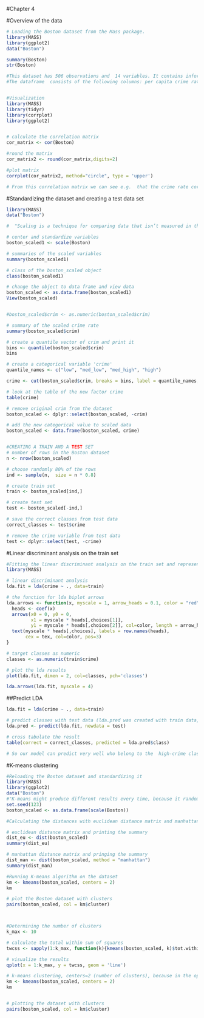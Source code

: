 #Chapter 4

#Overview of the data
```r
# Loading the Boston dataset from the Mass package.
library(MASS)
library(ggplot2)
data("Boston")

summary(Boston)
str(Boston)

#This dataset has 506 observations and  14 variables. It contains information about Housing Values in the suburbs of Boston. 
#The dataframe  consists of the following columns: per capita crime rate by town (crim), proportion of residential land zoned for lots over 25,000 sq.ft (zn), proportion of non-retail business acres per town (indus), Charles River dummy variable (chas), nitrogen oxides concentration (nox), average number of rooms per dwelling (rm) proportion of owner-occupied units built prior to 1940 (age), weighted mean of distances to five Boston employment centres (dis), index of accessibility to radial highways (rad), full-value property-tax rate per $10,000 (tax), pupil-teacher ratio by town(ptratio), the proportion of blacks by town (black), lower status of the population % (lstat), median value of owner-occpupied homes in  $1000s  (medv).


#Visualization
library(MASS)
library(tidyr)
library(corrplot)
library(ggplot2)


# calculate the correlation matrix
cor_matrix <- cor(Boston) 

#round the matrix
cor_matrix2 <- round(cor_matrix,digits=2)

#plot matrix
corrplot(cor_matrix2, method="circle", type = 'upper')

# From this correlation matrix we can see e.g.  that the crime rate correlates quite strongly positively with rad, tax and even lstat. So accessibility to radial highways and the lower status of the population increase the crime rate, but so does the full-value property-tax rate. Variable Dis  has strong negative correlation with age, nox and indus instead. => So the weighted mean distance to the employment centers correlates negatively with the amount of pollution, porpotion of non-retail business acres and porpotion of units built before 1940. So further away from employment centers there is less pollution but also less business acres and so on.


```
#Standardizing the dataset and creating a test data set

```r

library(MASS)
data("Boston")

#  "Scaling is a technique for comparing data that isn’t measured in the same way. It is normalization of the dataset. In the scaling we subtract the column means from the corresponding columns and divide the difference with standard deviation. When working with vectors or columns in a data frame, scaling is frequently employed." Source: https://www.r-bloggers.com/2021/12/how-to-use-the-scale-function-in-r/

# center and standardize variables
boston_scaled1 <- scale(Boston)

# summaries of the scaled variables
summary(boston_scaled1)

# class of the boston_scaled object
class(boston_scaled1)

# change the object to data frame and view data
boston_scaled <- as.data.frame(boston_scaled1)
View(boston_scaled)


#boston_scaled$crim <- as.numeric(boston_scaled$crim)

# summary of the scaled crime rate
summary(boston_scaled$crim)

# create a quantile vector of crim and print it
bins <- quantile(boston_scaled$crim)
bins

# create a categorical variable 'crime'
quantile_names <- c("low", "med_low", "med_high", "high") 

crime <- cut(boston_scaled$crim, breaks = bins, label = quantile_names, include.lowest = TRUE)

# look at the table of the new factor crime
table(crime)

# remove original crim from the dataset
boston_scaled <- dplyr::select(boston_scaled, -crim)

# add the new categorical value to scaled data
boston_scaled <- data.frame(boston_scaled, crime)


#CREATING A TRAIN AND A TEST SET
# number of rows in the Boston dataset 
n <- nrow(boston_scaled)

# choose randomly 80% of the rows
ind <- sample(n,  size = n * 0.8)

# create train set
train <- boston_scaled[ind,]

# create test set 
test <- boston_scaled[-ind,]

# save the correct classes from test data
correct_classes <- test$crime

# remove the crime variable from test data
test <- dplyr::select(test, -crime)
```
#Linear discriminant analysis on the train set
```r
#Fitting the linear discriminant analysis on the train set and representing the results in the LDA (bi)plot
library(MASS)

# linear discriminant analysis
lda.fit = lda(crime ~ ., data=train)

# the function for lda biplot arrows
lda.arrows <- function(x, myscale = 1, arrow_heads = 0.1, color = "red", tex = 0.75, choices = c(1,2)){
  heads <- coef(x)
  arrows(x0 = 0, y0 = 0, 
         x1 = myscale * heads[,choices[1]], 
         y1 = myscale * heads[,choices[2]], col=color, length = arrow_heads)
  text(myscale * heads[,choices], labels = row.names(heads), 
       cex = tex, col=color, pos=3)
}

# target classes as numeric
classes <- as.numeric(train$crime)

# plot the lda results
plot(lda.fit, dimen = 2, col=classes, pch='classes') 

lda.arrows(lda.fit, myscale = 4)

```

##Predict LDA
```r
lda.fit = lda(crime ~ ., data=train)

# predict classes with test data (lda.pred was created with train data, now we want to see whether our model can predict the results for test data) 
lda.pred <- predict(lda.fit, newdata = test)

# cross tabulate the result
table(correct = correct_classes, predicted = lda.pred$class)

# So our model can predict very well who belong to the  high-crime class (no false negatives, but one high was classified as med-high). The other classes instead have much more variation/the model is not performing as well in predicting them. 

```

#K-means clustering
```r
#Reloading the Boston dataset and standardizing it
library(MASS)
library(ggplot2)
data("Boston")
#"K-means might produce different results every time, because it randomly assigns the initial cluster centers. The function `set.seed()` can be used to deal with that."
set.seed(123)
boston_scaled <- as.data.frame(scale(Boston))

#Calculating the distances with euclidean distance matrix and manhattan distance matrix: 

# euclidean distance matrix and printing the summary
dist_eu <- dist(boston_scaled)
summary(dist_eu)

# manhattan distance matrix and pringing the summary
dist_man <- dist(boston_scaled, method = "manhattan")
summary(dist_man)

#Running K-means algorithm on the dataset
km <- kmeans(boston_scaled, centers = 2)
km

# plot the Boston dataset with clusters
pairs(boston_scaled, col = km$cluster)



#Determining the number of clusters
k_max <- 10

# calculate the total within sum of squares
twcss <- sapply(1:k_max, function(k){kmeans(boston_scaled, k)$tot.withinss})

# visualize the results
qplot(x = 1:k_max, y = twcss, geom = 'line')

# k-means clustering, centers=2 (number of clusters), because in the optimum number of cluster is the value of total WCSS changes radically (about 2 in the plot).
km <- kmeans(boston_scaled, centers = 2)
km


# plotting the dataset with clusters
pairs(boston_scaled, col = km$cluster)

```
